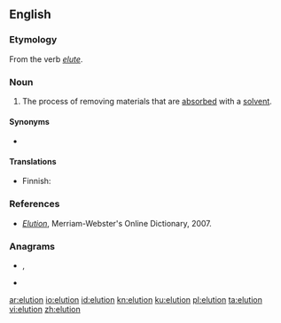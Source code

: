 {{also|élution}}
==English==

===Etymology===
From the verb ''[[elute]]''.

===Noun===
{{en-noun|~}}

# {{lb|en|analytical chemistry}} The process of removing materials that are [[absorbed]] with a [[solvent]].

====Synonyms====
* {{l|en|desorption}}

====Translations====
{{trans-top|process of separating solvent and dissolved material}}
* Finnish: {{t|fi|eluutio}}
{{trans-mid}}
{{trans-bottom}}

===References===
* ''[http://www.m-w.com/cgi-bin/dictionary?book=Dictionary&va=elution Elution]'', Merriam-Webster's Online Dictionary, 2007.

===Anagrams===
* {{l|en|lineout}}, {{l|en|line-out}}
* {{l|en|outline}}

[[ar:elution]]
[[io:elution]]
[[id:elution]]
[[kn:elution]]
[[ku:elution]]
[[pl:elution]]
[[ta:elution]]
[[vi:elution]]
[[zh:elution]]